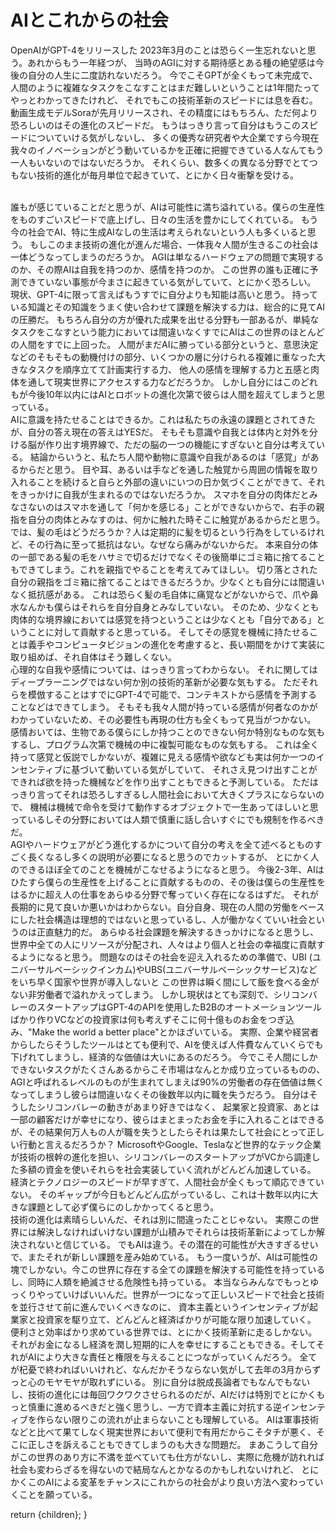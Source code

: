 
# AIとこれからの社会

OpenAIがGPT-4をリリースした 2023年3月のことは恐らく一生忘れないと思う。あれからもう一年経つが、
当時のAGIに対する期待感とある種の絶望感は今後の自分の人生に二度訪れないだろう。
今でこそGPTが全くもって未完成で、人間のように複雑なタスクをこなすことはまだ難しいということは1年間たってやっとわかってきたけれど、
それでもこの技術革新のスピードには息を呑む。動画生成モデルSoraが先月リリースされ、その精度にはもちろん、ただ何より恐ろしいのはその進化のスピードだ。
もうはっきり言って自分はもうこのスピードについていける気がしないし、
多くの優秀な研究者や大企業ですら今現在我々のイノベーションがどう動いているかを正確に把握できている人なんてもう一人もいないのではないだろうか。
それくらい、数多くの異なる分野でとてつもない技術的進化が毎月単位で起きていて、とにかく日々衝撃を受ける。

<br />
誰もが感じていることだと思うが、AIは可能性に満ち溢れている。僕らの生産性をものすごいスピードで底上げし、日々の生活を豊かにしてくれている。
もう今の社会でAI、特に生成AIなしの生活は考えられないという人も多くいると思う。 もしこのまま技術の進化が進んだ場合、一体我々人間が生きるこの社会は一体どうなってしまうのだろうか。
AGIは単なるハードウェアの問題で実現するのか、その際AIは自我を持つのか、感情を持つのか。
この世界の誰も正確に予測できていない事態が今まさに起きている気がしていて、とにかく恐ろしい。
<br />
現状、GPT-4に限って言えばもうすでに自分よりも知能は高いと思う。 持っている知識とその知識をうまく使い合わせて課題を解決する力は、総合的に見てAIの圧勝だ。
もちろん自分の方が優れた成果を出せる分野も一部あるが、単純なタスクをこなすという能力においては間違いなくすでにAIはこの世界のほとんどの人間をすでに上回った。
人間がまだAIに勝っている部分というと、意思決定などのそもそもの動機付けの部分、いくつかの層に分けられる複雑に重なった大きなタスクを順序立てて計画実行する力、
他人の感情を理解する力と五感と肉体を通して現実世界にアクセスする力などだろうか。
しかし自分にはこのどれもが今後10年以内にはAIとロボットの進化次第で彼らは人間を超えてしまうと思っている。
<br />
AIに意識を持たせることはできるか。これは私たちの永遠の課題とされてきたが、自分の答え現在の答えはYESだ。
そもそも意識や自我とは体内と対外を分ける脳が作り出す境界線で、ただの脳の一つの機能にすぎないと自分は考えている。
結論からいうと、私たち人間や動物に意識や自我があるのは「感覚」があるからだと思う。
目や耳、あるいは手などを通した触覚から周囲の情報を取り入れることを続けると自らと外部の違いにいつの日か気づくことができて、それをきっかけに自我が生まれるのではないだろうか。
スマホを自分の肉体だとみなさないのはスマホを通して「何かを感じる」ことができないからで、右手の親指を自分の肉体とみなすのは、何かに触れた時そこに触覚があるからだと思う。
では、髪の毛はどうだろうか？人は定期的に髪を切るという行為をしているけれど、その行為に至って抵抗はない。なぜなら痛みがないからだ。
本来自分の体の一部である髪の毛をハサミで切るだけでなくその後簡単にゴミ箱に捨てることもできてしまう。これを親指でやることを考えてみてほしい。
切り落とされた自分の親指をゴミ箱に捨てることはできるだろうか。少なくとも自分には間違いなく抵抗感がある。
これは恐らく髪の毛自体に痛覚などがないからで、爪や鼻水なんかも僕らはそれらを自分自身とみなしていない。
そのため、少なくとも肉体的な境界線においては感覚を持つということは少なくとも「自分である」ということに対して貢献すると思っている。
そしてその感覚を機械に持たせることは義手やコンピュータビジョンの進化を考慮すると、長い期間をかけて実装に取り組めば、それ自体はそう難しくない。
<br />
心理的な自我や感情については、はっきり言ってわからない。 それに関してはディープラーニングではない何か別の技術的革新が必要な気もする。
ただそれらを模倣することはすでにGPT-4で可能で、コンテキストから感情を予測することなどはできてしまう。
そもそも我々人間が持っている感情が何者なのかがわかっていないため、その必要性も再現の仕方も全くもって見当がつかない。
感情おいては、生物である僕らにしか持つことのできない何か特別なものな気もするし、プログラム次第で機械の中に複製可能なものな気もする。
これは全く持って感覚と仮説でしかないが、複雑に見える感情や欲なども実は何か一つのインセンティブに基づいて動いている気がしていて、
それさえ見つけ出すことができれば欲を持った機械などを作り出すこともできると予測している。
ただはっきり言ってそれは恐ろしすぎるし人間社会において大きくプラスにならないので、
機械は機械で命令を受けて動作するオブジェクトで一生あってほしいと思っているしその分野においては人類で慎重に話し合いすぐにでも規制を作るべきだ。
<br />
AGIやハードウェアがどう進化するかについて自分の考えを全て述べるとものすごく長くなるし多くの説明が必要になると思うのでカットするが、
とにかく人のできるほぼ全てのことを機械がこなせるようになると思う。 今後2-3年、AIはひたすら僕らの生産性を上げることに貢献するものの、その後は僕らの生産性をはるかに超え人の仕事をあらゆる分野で奪っていく存在になるはずだ。
それが長期的に見て良いか悪いかはわからない。自分自身、現在の人間の労働をベースにした社会構造は理想的ではないと思っているし、人が働かなくていい社会というのは正直魅力的だ。
あらゆる社会課題を解決するきっかけになると思うし、世界中全ての人にリソースが分配され、人々はより個人と社会の幸福度に貢献するようになると思う。
問題なのはその社会を迎え入れるための準備で、UBI (ユニバーサルベーシックインカム)やUBS(ユニバーサルベーシックサービス)などをいち早く国家や世界が導入しないと
この世界は瞬く間にして飯を食べる金がない非労働者で溢れかえってしまう。 しかし現状はとても深刻で、シリコンバレーのスタートアップはGPT-4のAPIを使用したB2Bのオートメーションツールばかり作りVCなどの投資家は何も考えずそこに何十億ものお金をつぎ込み、"Make
the world a better place"とかほざいている。 実際、企業や経営者からしたらそうしたツールはとても便利で、AIを使えば人件費なんていくらでも下げれてしまうし、経済的な価値は大いにあるのだろう。
今でこそ人間にしかできないタスクがたくさんあるからこそ市場はなんとか成り立っているものの、AGIと呼ばれるレベルのものが生まれてしまえば90%の労働者の存在価値は無くなってしまうし彼らは間違いなくその後数年以内に職を失うだろう。
自分はそうしたシリコンバレーの動きがあまり好きではなく、 起業家と投資家、あとは一部の顧客だけが幸せになり、彼らはまとまったお金を手に入れることはできるが、その結果何万人もの人が職を失うとしたらそれは果たして社会にとって正しい行動と言えるだろうか？
MicrosoftやGoogle、Teslaなど世界的なテック企業が技術の根幹の進化を担い、シリコンバレーのスタートアップがVCから調達した多額の資金を使いそれらを社会実装していく流れがどんどん加速している。
経済とテクノロジーのスピードが早すぎて、人間社会が全くもって順応できていない。 そのギャップが今日もどんどん広がっているし、これは十数年以内に大きな課題として必ず僕らにのしかかってくると思う。
<br />
技術の進化は素晴らしいんだ、それは別に間違ったことじゃない。 実際この世界には解決しなければいけない課題が山積みでそれらは技術革新によってしか解決されないと信じている。
でもAIは違う。その潜在的可能性が大きすぎるせいで、またそれが新しい課題を産み始めている。
もう一度いうが、AIは可能性の塊でしかない。今この世界に存在する全ての課題を解決する可能性を持っているし、同時に人類を絶滅させる危険性も持っている。
本当ならみんなでもっとゆっくりやっていけばいいんだ。世界が一つになって正しいスピードで社会と技術を並行させて前に進んでいくべきなのに、
資本主義というインセンティブが起業家と投資家を駆り立て、どんどんと経済ばかりが可能な限り加速していく。
便利さと効率ばかり求めている世界では、とにかく技術革新に走るしかない。それがお金になるし経済を潤し短期的に人を幸せにすることもできる。そしてそれがAIにより大きな責任と権限を与えることにつながっていくんだろう。
全てが杞憂で終わればいいけれど、なんだかそうならない気がして去年の3月からずっと心のモヤモヤが取れずにいる。
別に自分は脱成長論者でもなんでもないし、技術の進化には毎回ワクワクさせられるのだが、AIだけは特別でとにかくもっと慎重に進めるべきだと強く思うし、一方で資本主義に対抗する逆インセンティブを作らない限りこの流れが止まらないことも理解している。
AIは軍事技術などと比べて果てしなく現実世界において便利で有用だからこそタチが悪く、そこに正しさを訴えることもできてしまうのも大きな問題だ。
まあこうして自分がこの世界のあり方に不満を並べていても仕方がないし、実際に危機が訪れれば社会も変わらざるを得ないので結局なんとかなるのかもしれないけれど、
とにかくこのAIによる変革をチャンスにこれからの社会がより良い方法へ変わっていくことを願っている。

  return <MdxLayout>{children}</MdxLayout>;
}
